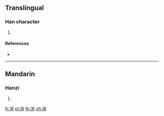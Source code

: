 {{character info/new}}
==Translingual==

===Han character===
{{Han char|rn=85|rad=水|as=06|sn=9|four=|canj=ECB|ids=⿰氵⿱八月}}

# {{defn|Han|sort=水06}}

====References====
* {{Han ref|kx=0620.090|dkj=17378|dj=1015.120|hdz=31613.020|uh=6D15|ud=27925}}

----

==Mandarin==

===Hanzi===
{{cmn-hanzi|pin=[[yīn]] ([[yin1]])|wg=yin<sup>1</sup>}}

# {{defn|lang=cmn|sort=水06}}

[[fr:洕]]
[[pl:洕]]
[[th:洕]]
[[zh:洕]]